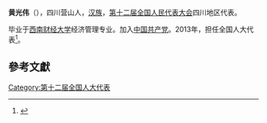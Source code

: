 '''黄光伟'''（{{bd|1964年||}}），四川营山人，[[汉族|汉族]]，[[第十二届全国人民代表大会|第十二届全国人民代表大会]]四川地区代表。

毕业于[[西南财经大学|西南财经大学]]经济管理专业。加入[[中国共产党|中国共产党]]。2013年，担任全国人大代表<ref>{{cite news|title=全国人大代表信息-黄光伟|url= http://210.82.31.1:8084/delegate/viewDelegate.action?dbid=122223|accessdate=2013-04-05|newspaper=全国人大网}}{{Dead link|date=2020年1月 |bot=InternetArchiveBot |fix-attempted=yes }}</ref>。

==參考文獻==
{{reflist}}
{{中国政治人物小作品}}

[[Category:第十二届全国人大代表|Category:第十二届全国人大代表]]